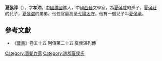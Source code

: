 {{Distinguish|夏侯惇}}
'''夏侯淳'''（{{bd|？||？|catIdx=夏侯}}），字'''孝沖'''。[[中國|中國]][[譙國|譙國]]譙人，中國[[西晉|西晉]]文學家，為[[夏侯威|夏侯威]]的孫子，[[夏侯莊|夏侯莊]]的兒子，[[夏侯湛|夏侯湛]]的弟弟。他任官最高至[[弋陽|弋陽]][[太守|太守]]。他有一個兒子叫[[夏侯承|夏侯承]]。

==參考文獻==
*《[[晉書|晉書]]》卷五十五 列傳第二十五 夏侯湛列傳

[[Category:晉朝作家|Category:晉朝作家]]
[[Category:譙郡夏侯氏|Category:譙郡夏侯氏]]

{{晋朝人物小作品}}